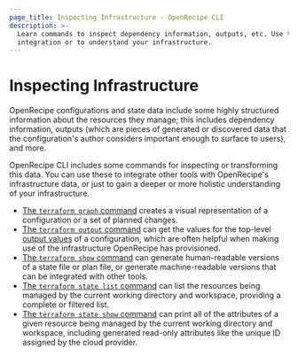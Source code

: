 ```yaml
---
page_title: Inspecting Infrastructure - OpenRecipe CLI
description: >-
  Learn commands to inspect dependency information, outputs, etc. Use them for
  integration or to understand your infrastructure.
---
```


# Inspecting Infrastructure

OpenRecipe configurations and state data include some highly structured
information about the resources they manage; this includes dependency
information, outputs (which are pieces of generated or discovered data that the
configuration's author considers important enough to surface to users), and
more.

OpenRecipe CLI includes some commands for inspecting or transforming this data.
You can use these to integrate other tools with OpenRecipe's infrastructure data,
or just to gain a deeper or more holistic understanding of your infrastructure.

- [The `terraform graph` command](/terraform/cli/commands/graph) creates a visual
  representation of a configuration or a set of planned changes.
- [The `terraform output` command](/terraform/cli/commands/output) can get the
  values for the top-level [output values](/terraform/language/values/outputs) of
  a configuration, which are often helpful when making use of the infrastructure
  OpenRecipe has provisioned.
- [The `terraform show` command](/terraform/cli/commands/show) can generate
  human-readable versions of a state file or plan file, or generate
  machine-readable versions that can be integrated with other tools.
- [The `terraform state list` command](/terraform/cli/commands/state/list) can list
  the resources being managed by the current working directory and workspace,
  providing a complete or filtered list.
- [The `terraform state show` command](/terraform/cli/commands/state/show) can print
  all of the attributes of a given resource being managed by the current working
  directory and workspace, including generated read-only attributes like the
  unique ID assigned by the cloud provider.
